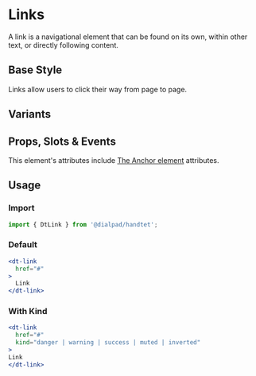 
# Links

<Subtitle>
    A link is a navigational element that can be found on its own, within other text, or directly following content.
</Subtitle>

## Base Style

Links allow users to click their way from page to page.

<Canvas>
  <Story id="elements-link--default" />
</Canvas>

## Variants

<Canvas>
  <Story id="elements-link--variants" />
</Canvas>

## Props, Slots & Events

This element's attributes include [The Anchor element](https://developer.mozilla.org/en-US/docs/Web/HTML/Element/a)
attributes.

<ArgsTable of={DtLink} />

## Usage

### Import

```jsx
import { DtLink } from '@dialpad/handtet';
```

### Default

```jsx
<dt-link
  href="#"
>
  Link
</dt-link>
```

### With Kind

```jsx
<dt-link
  href="#"
  kind="danger | warning | success | muted | inverted"
>
Link
</dt-link>
```
